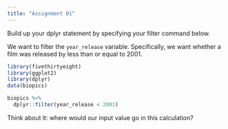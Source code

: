 ```yaml
---
title: "Assignment 01"
---
```


Build up your dplyr statement by specifying your filter command below.

We want to filter the `year_release` variable. Specifically, we want whether a film was released by less than or equal to 2001.

```r
library(fivethirtyeight)
library(ggplot2)
library(dplyr)
data(biopics)
```

```r
biopics %>%
  dplyr::filter(year_release < 2001)
```

Think about it: where would our input value go in this calculation?
